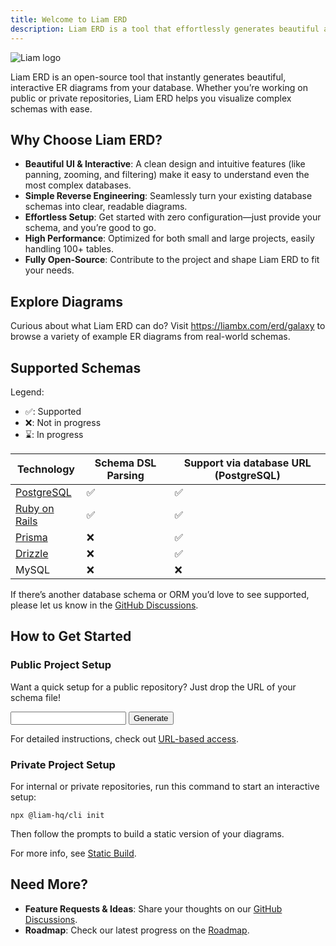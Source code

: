 ```yaml
---
title: Welcome to Liam ERD
description: Liam ERD is a tool that effortlessly generates beautiful and easy-to-read ER diagrams.
---
```



![Liam logo](/images/default.png)

Liam ERD is an open-source tool that instantly generates beautiful, interactive ER diagrams from your database. Whether you’re working on public or private repositories, Liam ERD helps you visualize complex schemas with ease.

## Why Choose Liam ERD?

- **Beautiful UI & Interactive**: A clean design and intuitive features (like panning, zooming, and filtering) make it easy to understand even the most complex databases.
- **Simple Reverse Engineering**: Seamlessly turn your existing database schemas into clear, readable diagrams.
- **Effortless Setup**: Get started with zero configuration—just provide your schema, and you’re good to go.
- **High Performance**: Optimized for both small and large projects, easily handling 100+ tables.
- **Fully Open-Source**: Contribute to the project and shape Liam ERD to fit your needs.

## Explore Diagrams

Curious about what Liam ERD can do? Visit https://liambx.com/erd/galaxy to browse a variety of example ER diagrams from real-world schemas.

## Supported Schemas

Legend:

- ✅: Supported
- ❌: Not in progress
- ⌛️: In progress

| Technology                                  | Schema DSL Parsing | Support via database URL (PostgreSQL) |
| ------------------------------------------- | ------------------ | ------------------------------------- |
| [PostgreSQL](/docs/static-build/postgresql) | ✅                 | ✅                                    |
| [Ruby on Rails](/docs/static-build/rails)   | ✅                 | ✅                                    |
| [Prisma](/docs/static-build/prisma)         | ❌                 | ✅                                    |
| [Drizzle](/docs/static-build/drizzle)       | ❌                 | ✅                                    |
| MySQL                                       | ❌                 | ❌                                    |

If there’s another database schema or ORM you’d love to see supported, please let us know in the [GitHub Discussions](https://github.com/liam-hq/liam/discussions/364).

## How to Get Started

### Public Project Setup

Want a quick setup for a public repository? Just drop the URL of your schema file!

<input />
<button>Generate</button>

For detailed instructions, check out [URL-based access](/docs/url-based-access).

### Private Project Setup

For internal or private repositories, run this command to start an interactive setup:

```package-install
npx @liam-hq/cli init
```

Then follow the prompts to build a static version of your diagrams.

For more info, see [Static Build](/docs/static-build).

## Need More?

- **Feature Requests & Ideas**: Share your thoughts on our [GitHub Discussions](https://github.com/liam-hq/liam/discussions).
- **Roadmap**: Check our latest progress on the [Roadmap](https://github.com/orgs/liam-hq/projects/1/views/1).
